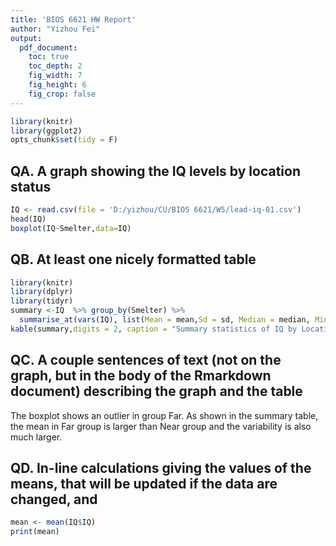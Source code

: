 ```yaml
---
title: 'BIOS 6621 HW Report'
author: "Yizhou Fei"
output:
  pdf_document:
    toc: true
    toc_depth: 2
    fig_width: 7
    fig_height: 6
    fig_crop: false
---
```


```r


library(knitr)
library(ggplot2)
opts_chunk$set(tidy = F)
```

## QA. A graph showing the IQ levels by location status


```r
IQ <- read.csv(file = 'D:/yizhou/CU/BIOS 6621/W5/lead-iq-01.csv')
head(IQ)
boxplot(IQ~Smelter,data=IQ)

```
## QB. At least one nicely formatted table

```r
library(knitr)
library(dplyr)
library(tidyr)
summary <-IQ  %>% group_by(Smelter) %>% 
  summarise_at(vars(IQ), list(Mean = mean,Sd = sd, Median = median, Min = min, Max = max))
kable(summary,digits = 2, caption = "Summary statistics of IQ by Location")

```

## QC. A couple sentences of text (not on the graph, but in the body of the Rmarkdown document) describing the graph and the table

The boxplot shows an outlier in group Far. As shown in the summary table, the mean in Far group is larger than Near group and the variability is also much larger.

## QD. In-line calculations giving the values of the means, that will be updated if the data are changed, and

```r
mean <- mean(IQ$IQ)
print(mean)
```
